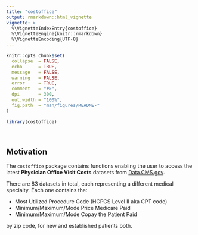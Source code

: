 ```yaml
---
title: "costoffice"
output: rmarkdown::html_vignette
vignette: >
  %\VignetteIndexEntry{costoffice}
  %\VignetteEngine{knitr::rmarkdown}
  %\VignetteEncoding{UTF-8}
---
```


```r
knitr::opts_chunk$set(
  collapse  = FALSE,
  echo      = TRUE,
  message   = FALSE, 
  warning   = FALSE,
  error     = TRUE,
  comment   = "#>",
  dpi       = 300, 
  out.width = "100%",
  fig.path  = "man/figures/README-"
)
```

```r
library(costoffice)
```

<br>

## Motivation

The `costoffice` package contains functions enabling the user to access the latest __Physician Office Visit Costs__ datasets from [Data.CMS.gov](https://data.cms.gov/provider-data/search?page-size=50&theme=Physician%20office%20visit%20costs). 

There are 83 datasets in total, each representing a different medical specialty. Each one contains the:

  * Most Utilized Procedure Code (HCPCS Level II aka CPT code)
  * Minimum/Maximum/Mode Price Medicare Paid
  * Minimum/Maximum/Mode Copay the Patient Paid
  
by zip code, for new and established patients both.

<br>
